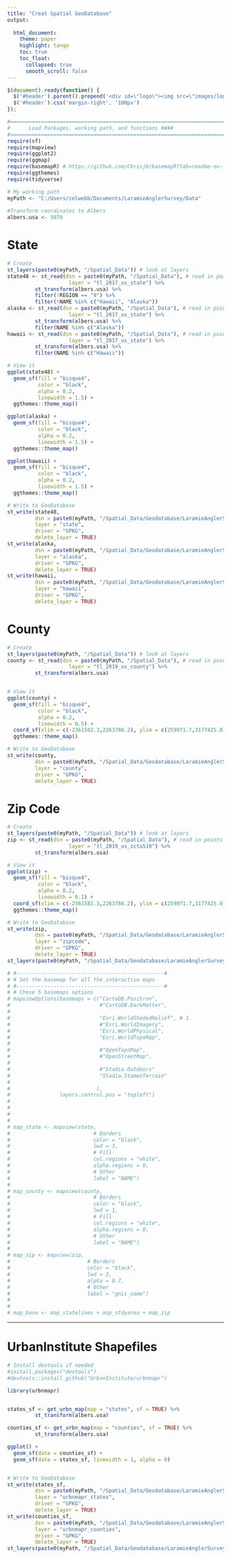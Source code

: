 ```yaml
---
title: "Creat Spatial GeoDatabase"
output:
  
  html_document:
    theme: paper
    highlight: tango
    toc: true
    toc_float:
      collapsed: true
      smooth_scroll: false
---
```


```js
$(document).ready(function() {
  $('#header').parent().prepend('<div id=\"logo\"><img src=\"images/logo.jpg\" style=\"position:absolute; top:0; right:0; padding:0px; height:160px\"></div>');
  $('#header').css('margin-right', '100px')
});
```

```{=html}
<style type="text/css">
div.main-container {
  max-width: 1800px;
  margin-left: auto;
  margin-right: auto;
}
</style>
```




```r
#==============================================================================#
#      Load Packages, working path, and functions ####
#==============================================================================#
require(sf)
require(mapview)
require(ggplot2)
require(ggmap)
require(basemapR) # https://github.com/Chrisjb/basemapR?tab=readme-ov-file
require(ggthemes)
require(tidyverse)

# My working path
myPath <- "C:/Users/colwebb/Documents/LaramieAnglerSurvey/Data"  
 
#Transform coordinates to Albers 
albers.usa <- 5070

```




# State

```r
# Create
st_layers(paste0(myPath, "/Spatial_Data")) # look at layers
state48 <- st_read(dsn = paste0(myPath, "/Spatial_Data"), # read in points
                    layer = "tl_2017_us_state") %>% 
         st_transform(albers.usa) %>% 
         filter(!REGION == "9") %>% 
         filter(!NAME %in% c("Hawaii", "Alaska"))
alaska <- st_read(dsn = paste0(myPath, "/Spatial_Data"), # read in points
                    layer = "tl_2017_us_state") %>% 
         st_transform(albers.usa) %>% 
         filter(NAME %in% c("Alaska"))
hawaii <- st_read(dsn = paste0(myPath, "/Spatial_Data"), # read in points
                    layer = "tl_2017_us_state") %>% 
         st_transform(albers.usa) %>% 
         filter(NAME %in% c("Hawaii"))

# View it
ggplot(state48) +
  geom_sf(fill = "bisque4",
          color = "black",
          alpha = 0.2,
          linewidth = 1.5) +
  ggthemes::theme_map()

ggplot(alaska) +
  geom_sf(fill = "bisque4",
          color = "black",
          alpha = 0.2,
          linewidth = 1.5) +
  ggthemes::theme_map()

ggplot(hawaii) +
  geom_sf(fill = "bisque4",
          color = "black",
          alpha = 0.2,
          linewidth = 1.5) +
  ggthemes::theme_map()

# Write to GeoDatabase
st_write(state48, 
         dsn = paste0(myPath, "/Spatial_Data/Geodatabase/LaramieAnglerSurvey2023.gpkg"), 
         layer = "state",  
         driver = "GPKG",     
         delete_layer = TRUE) 
st_write(alaska, 
         dsn = paste0(myPath, "/Spatial_Data/Geodatabase/LaramieAnglerSurvey2023.gpkg"), 
         layer = "alaska",  
         driver = "GPKG",     
         delete_layer = TRUE) 
st_write(hawaii, 
         dsn = paste0(myPath, "/Spatial_Data/Geodatabase/LaramieAnglerSurvey2023.gpkg"), 
         layer = "hawaii",  
         driver = "GPKG",     
         delete_layer = TRUE) 
```





# County
```r
# Create
st_layers(paste0(myPath, "/Spatial_Data")) # look at layers
county <- st_read(dsn = paste0(myPath, "/Spatial_Data"), # read in points
                    layer = "tl_2019_us_county") %>% 
         st_transform(albers.usa) 


# View it
ggplot(county) +
  geom_sf(fill = "bisque4",
          color = "black",
          alpha = 0.2,
          linewidth = 0.5) +
  coord_sf(xlim = c(-2361582.3,2263786.2), ylim = c(259071.7,3177425.0), expand = FALSE) +
  ggthemes::theme_map()

# Write to GeoDatabase
st_write(county, 
         dsn = paste0(myPath, "/Spatial_Data/Geodatabase/LaramieAnglerSurvey2023.gpkg"), 
         layer = "county",  
         driver = "GPKG",     
         delete_layer = TRUE) 
```






# Zip Code
```r
# Create
st_layers(paste0(myPath, "/Spatial_Data")) # look at layers
zip <- st_read(dsn = paste0(myPath, "/Spatial_Data"), # read in points
                    layer = "tl_2019_us_zcta510") %>% 
         st_transform(albers.usa)

# View it
ggplot(zip) +
  geom_sf(fill = "bisque4",
          color = "black",
          alpha = 0.2,
          linewidth = 0.1) +
  coord_sf(xlim = c(-2361582.3,2263786.2), ylim = c(259071.7,3177425.0), expand = FALSE) +
  ggthemes::theme_map()

# Write to GeoDatabase
st_write(zip, 
         dsn = paste0(myPath, "/Spatial_Data/Geodatabase/LaramieAnglerSurvey2023.gpkg"), 
         layer = "zipcode",  
         driver = "GPKG",     
         delete_layer = TRUE) 
st_layers(paste0(myPath, "/Spatial_Data/Geodatabase/LaramieAnglerSurvey2023.gpkg")) # look at layers
```






```r
# #------------------------------------------------#
# # Set the basemap for all the interactive maps 
# #------------------------------------------------#
# # Chose 5 basemaps options
# mapviewOptions(basemaps = c("CartoDB.Positron",
#                             #"CartoDB.DarkMatter",
#   
#                             "Esri.WorldShadedRelief", # 1
#                             #"Esri.WorldImagery",
#                             "Esri.WorldPhysical",
#                             "Esri.WorldTopoMap",
#   
#                             #"OpenTopoMap",
#                             #"OpenStreetMap",
#                             
#                             #"Stadia.Outdoors"
#                             "Stadia.StamenTerrain"
#                             
#                            ),
#                layers.control.pos = "topleft")
# 
# 
# 
# 
# map_state <- mapview(state,
#                           # Borders
#                           color = "black",
#                           lwd = 3,
#                           # Fill
#                           col.regions = "white",
#                           alpha.regions = 0,
#                           # Other
#                           label = "NAME") 
# 
# map_county <- mapview(county,
#                           # Borders
#                           color = "black",
#                           lwd = 1,
#                           # Fill
#                           col.regions = "white",
#                           alpha.regions = 0,
#                           # Other
#                           label = "NAME") 
# 
# map_zip <- mapview(zip,
#                         # Borders
#                         color = "black",
#                         lwd = 2,
#                         alpha = 0.7,
#                         # Other
#                         label = "gnis_name") 
# 
# 
# map_base <- map_statelines + map_stdyarea + map_zip
```


-------------------------------------------------------------------------------------------------------------------

# UrbanInstitute Shapefiles

```r
# Install devtools if needed
#install.packages("devtools")
#devtools::install_github("UrbanInstitute/urbnmapr")

library(urbnmapr)


states_sf <- get_urbn_map(map = "states", sf = TRUE) %>% 
         st_transform(albers.usa)

counties_sf <- get_urbn_map(map = "counties", sf = TRUE) %>% 
         st_transform(albers.usa)

ggplot() +
  geom_sf(data = counties_sf) +
  geom_sf(data = states_sf, linewidth = 1, alpha = 0)


# Write to GeoDatabase
st_write(states_sf, 
         dsn = paste0(myPath, "/Spatial_Data/Geodatabase/LaramieAnglerSurvey2023.gpkg"), 
         layer = "urbnmapr_states",  
         driver = "GPKG",     
         delete_layer = TRUE) 
st_write(counties_sf, 
         dsn = paste0(myPath, "/Spatial_Data/Geodatabase/LaramieAnglerSurvey2023.gpkg"), 
         layer = "urbnmapr_counties",  
         driver = "GPKG",     
         delete_layer = TRUE) 
st_layers(paste0(myPath, "/Spatial_Data/Geodatabase/LaramieAnglerSurvey2023.gpkg")) # look at layers
```
























